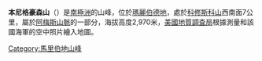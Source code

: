 {{coord|75|47|S|132|18|W|display=title}}

'''本尼格豪森山'''（{{lang-en|Mount Boennighausen}}）是[[南極洲|南極洲]]的山峰，位於[[瑪麗伯德地|瑪麗伯德地]]，處於[[科修斯科山_(南極洲)|科修斯科山]]西南面7公里，屬於[[阿梅斯山脈|阿梅斯山脈]]的一部分，海拔高度2,970米，[[美國地質調查局|美國地質調查局]]根據測量和該國海軍的空中照片繪入地圖。

{{DEFAULTSORT:Mount Boennighausen}}
[[Category:馬里伯地山峰|Category:馬里伯地山峰]]


{{MarieByrdLand-geo-stub}}